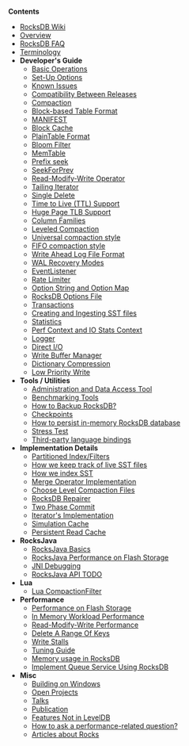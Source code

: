 '''Contents'''
* [[Home | RocksDB Wiki]]
* [[RocksDB-Basics | Overview]]
* [[RocksDB FAQ | RocksDB FAQ]]
* [[Terminology|Terminology]]
* '''Developer's Guide''' 
** [[Basic-Operations | Basic Operations]]
** [[Set-Up-Options | Set-Up Options]]
** [[Known-Issues | Known Issues]]
** [[RocksDB Compatibility Between Different Releases|Compatibility Between Releases]]
** [[Compaction | Compaction]]
** [[Rocksdb-BlockBasedTable-Format | Block-based Table Format]]
** [[MANIFEST | MANIFEST]]
** [[Block-Cache | Block Cache]]
** [[PlainTable-Format | PlainTable Format]]
** [[Rocksdb-Bloom-Filter | Bloom Filter]]
** [[MemTable | MemTable]]
** [[Prefix-Seek-API-Changes | Prefix seek]]
** [[SeekForPrev | SeekForPrev]]
** [[Merge-Operator | Read-Modify-Write Operator]]
** [[Tailing-Iterator | Tailing Iterator]]
** [[Single-Delete | Single Delete]]
** [[Time-to-Live | Time to Live (TTL) Support]]
** [[Allocating-Some-Indexes-and-Bloom-Filters-using-Huge-Page-TLB | Huge Page TLB Support]]
** [[Column-Families | Column Families]]
** [[Leveled Compaction]]
** [[Universal-Compaction | Universal compaction style]]
** [[FIFO-compaction-style | FIFO compaction style]]
** [[Write Ahead Log File Format | Write Ahead Log File Format]]
** [[WAL Recovery Modes | WAL Recovery Modes]]
** [[EventListener | EventListener]]
** [[Rate-Limiter | Rate Limiter]]
** [[Option-String-and-Option-Map | Option String and Option Map]]
** [[RocksDB-Options-File | RocksDB Options File]]
** [[Transactions | Transactions]]
** [[Creating-and-Ingesting-SST-files | Creating and Ingesting SST files]]
** [[Statistics | Statistics]]
** [[Perf-Context-and-IO-Stats-Context | Perf Context and IO Stats Context]]
** [[Logger | Logger]]
** [[Direct-IO | Direct I/O]]
** [[Write-Buffer-Manager | Write Buffer Manager]]
** [[Dictionary-Compression | Dictionary Compression]]
** [[Low Priority Write]]
* '''Tools / Utilities'''
** [[Administration-and-Data-Access-Tool | Administration and Data Access Tool]]
** [[Benchmarking-Tools | Benchmarking Tools]]
** [https://github.com/facebook/rocksdb/wiki/How-to-backup-RocksDB%3F How to Backup RocksDB?] <!-- note this link must use an external link format bec MediaWiki markup doesn't support special characters in its native namespace -->
** [[Checkpoints | Checkpoints]]
** [https://github.com/facebook/rocksdb/wiki/How-to-persist-in-memory-RocksDB-database%3F How to persist in-memory RocksDB database] <!-- note this link must use an external link format bec MediaWiki markup doesn't support special characters in its native namespace -->
** [https://github.com/facebook/rocksdb/wiki/Stress-test Stress Test] <!-- note this link must use an external link format bec MediaWiki markup doesn't support special characters in its native namespace -->
** [[Third-party-language-bindings | Third-party language bindings]]
* '''Implementation Details'''
** [[Partitioned-Index-Filters | Partitioned Index/Filters]]
** [[How-we-keep-track-of-live-SST-files | How we keep track of live SST files]]
** [[Indexing-SST-Files-for-Better-Lookup-Performance | How we index SST]]
** [[Merge-Operator-Implementation | Merge Operator Implementation]]
** [[Choose-Level-Compaction-Files | Choose Level Compaction Files]]
** [[RocksDB Repairer | RocksDB Repairer]]
** [[Two-Phase-Commit-Implementation | Two Phase Commit]]
** [[Iterator-Implementation | Iterator's Implementation]]
** [[Simulation-Cache | Simulation Cache]]
** [[Persistent Read Cache | Persistent Read Cache]]
* '''RocksJava'''
** [[RocksJava-Basics | RocksJava Basics]]
** [[RocksJava-Performance-on-Flash-Storage | RocksJava Performance on Flash Storage]]
** [[JNI-Debugging | JNI Debugging]]
** [[RocksJava-API-TODO | RocksJava API TODO]]
* '''Lua'''
** [[Lua CompactionFilter | Lua CompactionFilter]]
* '''Performance'''
** [[Performance-Benchmarks | Performance on Flash Storage]]
** [[RocksDB-In-Memory-Workload-Performance-Benchmarks | In Memory Workload Performance]]
** [[Read-Modify-Write-Benchmarks | Read-Modify-Write Performance]]
** [[Delete-A-Range-Of-Keys | Delete A Range Of Keys]]
** [[Write-Stalls | Write Stalls]]
** [[RocksDB-Tuning-Guide | Tuning Guide]]
** [[Memory-usage-in-RocksDB | Memory usage in RocksDB]]
** [[Implement-Queue-Service-Using-RocksDB | Implement Queue Service Using RocksDB]]
* '''Misc'''
** [[Building-on-Windows | Building on Windows]]
** [[Open-Projects | Open Projects]]
** [[ Talks | Talks ]]
** [[ Publication | Publication ]]
** [[Features-Not-in-LevelDB |Features Not in LevelDB]]
** [[How-to-ask-a-performance-related-question|How to ask a performance-related question?]]
** [[ Articles-about-Rocks | Articles about Rocks]]